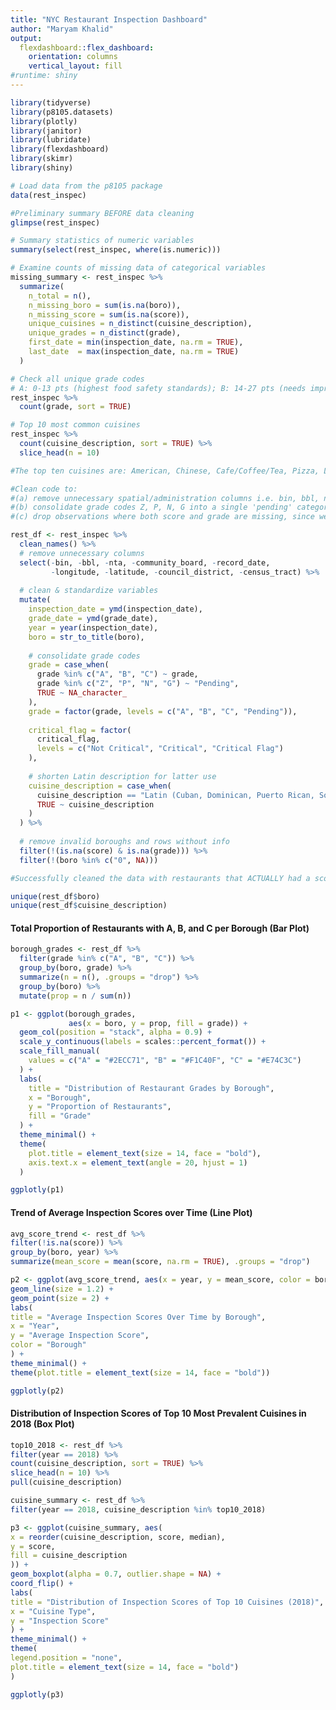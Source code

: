 ```yaml
---
title: "NYC Restaurant Inspection Dashboard"
author: "Maryam Khalid"
output: 
  flexdashboard::flex_dashboard:
    orientation: columns
    vertical_layout: fill
#runtime: shiny
---
```


```r
library(tidyverse)
library(p8105.datasets)
library(plotly)
library(janitor)
library(lubridate)
library(flexdashboard)
library(skimr)
library(shiny)

# Load data from the p8105 package
data(rest_inspec)

#Preliminary summary BEFORE data cleaning
glimpse(rest_inspec)

# Summary statistics of numeric variables
summary(select(rest_inspec, where(is.numeric)))

# Examine counts of missing data of categorical variables
missing_summary <- rest_inspec %>%
  summarize(
    n_total = n(),
    n_missing_boro = sum(is.na(boro)),
    n_missing_score = sum(is.na(score)),
    unique_cuisines = n_distinct(cuisine_description),
    unique_grades = n_distinct(grade),
    first_date = min(inspection_date, na.rm = TRUE),
    last_date  = max(inspection_date, na.rm = TRUE)
  )

# Check all unique grade codes
# A: 0-13 pts (highest food safety standards); B: 14-27 pts (needs improvement); C: 28+ pts (significant violations), Z: grade pending since appeal in process; P: grade pending because initial inspection, N: not yet graded/grade not posted; G: grade pending (administrative case); N/A: no grade assigned
rest_inspec %>%
  count(grade, sort = TRUE)

# Top 10 most common cuisines
rest_inspec %>%
  count(cuisine_description, sort = TRUE) %>%
  slice_head(n = 10)

#The top ten cuisines are: American, Chinese, Cafe/Coffee/Tea, Pizza, Latin, Mexican, Italian, Caribbean, Japanese, Bakery

#Clean code to:
#(a) remove unnecessary spatial/administration columns i.e. bin, bbl, nta, community_board, longitude, latitude, council_district
#(b) consolidate grade codes Z, P, N, G into a single 'pending' category
#(c) drop observations where both score and grade are missing, since we can't elucidate any information on how compliant the restaurant is or how new it is

rest_df <- rest_inspec %>%
  clean_names() %>%
  # remove unnecessary columns
  select(-bin, -bbl, -nta, -community_board, -record_date,
         -longitude, -latitude, -council_district, -census_tract) %>%
  
  # clean & standardize variables
  mutate(
    inspection_date = ymd(inspection_date),
    grade_date = ymd(grade_date),
    year = year(inspection_date),
    boro = str_to_title(boro),
    
    # consolidate grade codes
    grade = case_when(
      grade %in% c("A", "B", "C") ~ grade,
      grade %in% c("Z", "P", "N", "G") ~ "Pending",
      TRUE ~ NA_character_
    ),
    grade = factor(grade, levels = c("A", "B", "C", "Pending")),
    
    critical_flag = factor(
      critical_flag,
      levels = c("Not Critical", "Critical", "Critical Flag")
    ),
    
    # shorten Latin description for latter use
    cuisine_description = case_when(
      cuisine_description == "Latin (Cuban, Dominican, Puerto Rican, South & Central American)" ~ "Pan-Latin",
      TRUE ~ cuisine_description
    )
  ) %>%
  
  # remove invalid boroughs and rows without info
  filter(!(is.na(score) & is.na(grade))) %>%
  filter(!(boro %in% c("0", NA)))

#Successfully cleaned the data with restaurants that ACTUALLY had a score/grade provided. The data ranges from 2013-06-07 to 2019-10-05.

unique(rest_df$boro)
unique(rest_df$cuisine_description)

```

#### Total Proportion of Restaurants with A, B, and C per Borough (Bar Plot)

```r
borough_grades <- rest_df %>%
  filter(grade %in% c("A", "B", "C")) %>%
  group_by(boro, grade) %>%
  summarize(n = n(), .groups = "drop") %>%
  group_by(boro) %>%
  mutate(prop = n / sum(n))

p1 <- ggplot(borough_grades,
             aes(x = boro, y = prop, fill = grade)) +
  geom_col(position = "stack", alpha = 0.9) +
  scale_y_continuous(labels = scales::percent_format()) +
  scale_fill_manual(
    values = c("A" = "#2ECC71", "B" = "#F1C40F", "C" = "#E74C3C")
  ) +
  labs(
    title = "Distribution of Restaurant Grades by Borough",
    x = "Borough",
    y = "Proportion of Restaurants",
    fill = "Grade"
  ) +
  theme_minimal() +
  theme(
    plot.title = element_text(size = 14, face = "bold"),
    axis.text.x = element_text(angle = 20, hjust = 1)
  )

ggplotly(p1)
```

#### Trend of Average Inspection Scores over Time (Line Plot)

```r
avg_score_trend <- rest_df %>%
filter(!is.na(score)) %>%
group_by(boro, year) %>%
summarize(mean_score = mean(score, na.rm = TRUE), .groups = "drop")

p2 <- ggplot(avg_score_trend, aes(x = year, y = mean_score, color = boro)) +
geom_line(size = 1.2) +
geom_point(size = 2) +
labs(
title = "Average Inspection Scores Over Time by Borough",
x = "Year",
y = "Average Inspection Score",
color = "Borough"
) +
theme_minimal() +
theme(plot.title = element_text(size = 14, face = "bold"))

ggplotly(p2)


```

#### Distribution of Inspection Scores of Top 10 Most Prevalent Cuisines in 2018 (Box Plot)

```r
top10_2018 <- rest_df %>%
filter(year == 2018) %>%
count(cuisine_description, sort = TRUE) %>%
slice_head(n = 10) %>%
pull(cuisine_description)

cuisine_summary <- rest_df %>%
filter(year == 2018, cuisine_description %in% top10_2018)

p3 <- ggplot(cuisine_summary, aes(
x = reorder(cuisine_description, score, median),
y = score,
fill = cuisine_description
)) +
geom_boxplot(alpha = 0.7, outlier.shape = NA) +
coord_flip() +
labs(
title = "Distribution of Inspection Scores of Top 10 Cuisines (2018)",
x = "Cuisine Type",
y = "Inspection Score"
) +
theme_minimal() +
theme(
legend.position = "none",
plot.title = element_text(size = 14, face = "bold")
)

ggplotly(p3)


```
